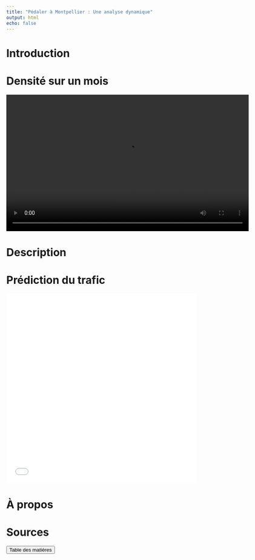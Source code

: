 ```yaml
---
title: "Pédaler à Montpellier : Une analyse dynamique"
output: html
echo: false
---
```



# Introduction 



# Densité sur un mois

<video width="640" height="360" controls>
  <source src="compteurs_animation.mp4" type="video/mp4">
</video>


# Description 



# Prédiction du trafic

<iframe src="mtp_interactive.html" width="100%" height="500px" frameborder="0"></iframe>


# À propos



# Sources




<button id="toc-toggle"> Table des matières</button>

<script>
    const toc = document.getElementById('TOC'); 
    const toggleButton = document.getElementById('toc-toggle');
    let lastScrollTop = 0; // Variable pour suivre la dernière position de défilement

    toggleButton.addEventListener('click', () => {
        toc.classList.toggle('collapsed');
        
        if (toc.classList.contains('collapsed')) {
            toggleButton.textContent = 'Afficher'; 
        } else {
            toggleButton.textContent = 'Masquer'; 
        }
    });

  
    window.addEventListener('scroll', () => {
        let currentScroll = window.pageYOffset || document.documentElement.scrollTop;

        // Si l'utilisateur fait défiler vers le bas, cacher le bouton
        if (currentScroll > lastScrollTop) {
            toggleButton.style.display = 'none'; 
        } else {
            // Si l'utilisateur fait défiler vers le haut, afficher le bouton
            toggleButton.style.display = 'block'; 
        }
        
        lastScrollTop = currentScroll <= 0 ? 0 : currentScroll; // Pour éviter les erreurs si on est tout en haut de la page
    });
</script>
